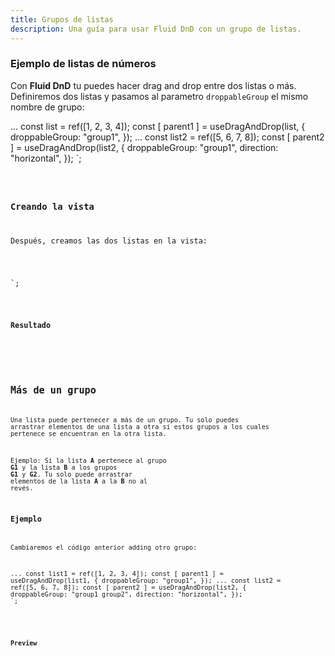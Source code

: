 ```yaml
---
title: Grupos de listas
description: Una guía para usar Fluid DnD con un grupo de listas.
---
```



### Ejemplo de listas de números

Con **Fluid DnD** tu puedes hacer drag and drop entre dos listas o más.\
Definiremos dos listas y pasamos al parametro `droppableGroup` el mismo nombre de grupo:


...
const list = ref([1, 2, 3, 4]);
const [ parent1 ] = useDragAndDrop(list, {
  droppableGroup: "group1",
});
...
const list2 = ref([5, 6, 7, 8]);
const [ parent2 ] = useDragAndDrop(list2, {
  droppableGroup: "group1",
  direction: "horizontal",
});
</script>`;

<Code code={listOfNumbers} lang="vue" mark={highlightsListOfNumbers} />

### Creando la vista

Después, creamos las dos listas en la vista:

<template>
  <div class="group-list">
    <ul ref="parent1" class="number-list">
      <li
        class="number"
        v-for="(element, index) in list"
        :index
        :key="element"
      >
        {{ element }}
      </li>
    </ul>
    <div ref="parent2" class="number-list-h">
      <div
        class="number"
        v-for="(element, index) in list2"
        :index
        :key="element"
      >
        {{ element }}
      </div>
    </div>
  </div>
</template>
<style>
 ...
</style>
`;


<Code code={listOfNumbersDraggable} lang="vue" mark={highlightsDraggable} />

### Resultado

<div class="pl-8">
  <ListGroup client:load />
</div>

## Más de un grupo

Una lista puede pertenecer a más de un grupo. Tu solo puedes arrastrar elementos de una lista a otra
si estos grupos a los cuales pertenece se encuentran en la otra lista.

Ejemplo: Si la lista **A** pertenece al grupo **G1** y la lista **B** a los grupos **G1** y **G2**.
Tu solo puede arrastrar elementos de la lista **A** a la **B** no al revés.

### Ejemplo

Cambiaremos el código anterior adding otro grupo:


...
const list1 = ref([1, 2, 3, 4]);
const [ parent1 ] = useDragAndDrop(list1, {
  droppableGroup: "group1",
});
...
const list2 = ref([5, 6, 7, 8]);
const [ parent2 ] = useDragAndDrop(list2, {
  droppableGroup: "group1 group2",
  direction: "horizontal",
});
</script>`;

<Code
  code={listOfNumbersGroups}
  lang="vue"
  mark={highlightsListOfNumbersGroups}
/>

### Preview

<div class="pl-8">
  <ListGroups client:load />
</div>
